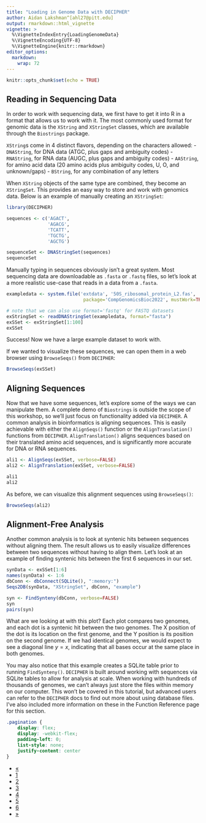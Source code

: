 ```yaml
---
title: "Loading in Genome Data with DECIPHER"
author: Aidan Lakshman^[ahl27@pitt.edu]
output: rmarkdown::html_vignette
vignette: >
  %\VignetteIndexEntry{LoadingGenomeData}
  %\VignetteEncoding{UTF-8}
  %\VignetteEngine{knitr::rmarkdown}
editor_options: 
  markdown: 
    wrap: 72
---
```


```r
knitr::opts_chunk$set(echo = TRUE)

```

## Reading in Sequencing Data

In order to work with sequencing data, we first have to get it into R in a format
that allows us to work with it. The most commonly used format for genomic data is
the `XString` and `XStringSet` classes, which are available through the `Biostrings`
package.

`XString`s come in 4 distinct flavors, depending on the characters allowed:
- `DNAString`, for DNA data (ATGC, plus gaps and ambiguity codes)
- `RNAString`, for RNA data (AUGC, plus gaps and ambiguity codes)
- `AAString`, for amino acid data (20 amino acids plus ambiguity codes, U, O, and unknown/gaps)
- `BString`, for any combination of any letters

When `XString` objects of the same type are combined, they become an `XStringSet`. 
This provides an easy way to store and work with genomics data. Below is an
example of manually creating an `XStringSet`:
```r
library(DECIPHER)

sequences <- c('AGACT',
               'AGACG',
               'TCATT',
               'TGCTG',
               'AGCTG')

sequenceSet <- DNAStringSet(sequences)
sequenceSet
```

Manually typing in sequences obviously isn't a great system. Most sequencing data 
are downloadable as `.fasta` or `.fastq` files, so let's look at a more realistic
use-case that reads in a data from a `.fasta`.

```r
exampledata <- system.file('extdata', '50S_ribosomal_protein_L2.fas', 
                            package='CompGenomicsBioc2022', mustWork=TRUE)

# note that we can also use format='fastq' for FASTQ datasets
exStringSet <- readDNAStringSet(exampledata, format="fasta")
exSSet <- exStringSet[1:100]
exSSet
```

Success! Now we have a large example dataset to work with.

If we wanted to visualize these sequences, we can open them in a web browser
using `BrowseSeqs()` from `DECIPHER`:

```r
BrowseSeqs(exSSet)
```

## Aligning Sequences

Now that we have some sequences, let's explore some of the ways we can manipulate
them. A complete demo of `Biostrings` is outside the scope of this workshop, so
we'll just focus on functionality added via `DECIPHER`. A common analysis in 
bioinformatics is aligning sequences. This is easily achievable with either the 
`AlignSeqs()` function or the `AlignTranslation()` functions from `DECIPHER`. 
`AlignTranslation()` aligns sequences based on their translated amino acid sequences, 
and is significantly more accurate for DNA or RNA sequences.

```r
ali1 <- AlignSeqs(exSSet, verbose=FALSE)
ali2 <- AlignTranslation(exSSet, verbose=FALSE)

ali1
ali2
```

As before, we can visualize this alignment sequences using `BrowseSeqs()`:

```r
BrowseSeqs(ali2)
```

## Alignment-Free Analysis

Another common analysis is to look at syntenic hits between sequences without 
aligning them. The result allows us to easily visualize differences between 
two sequences without having to align them. Let's look at an example of finding
syntenic hits between the first 6 sequences in our set.

```r
synData <- exSSet[1:6]
names(synData) <- 1:6
dbConn <- dbConnect(SQLite(), ":memory:")
Seqs2DB(synData, "XStringSet", dbConn, "example")

syn <- FindSynteny(dbConn, verbose=FALSE)
syn
pairs(syn)
```

What are we looking at with this plot? Each plot compares two genomes, and each
dot is a syntenic hit between the two genomes. The X position of the dot is its
location on the first genome, and the Y position is its position on the second genome.
If we had identical genomes, we would expect to see a diagonal line $y=x$, indicating
that all bases occur at the same place in both genomes. 

You may also notice that this example creates a SQLite table prior to running `FindSynteny()`.
`DECIPHER` is built around working with sequences via SQLite tables to allow for 
analysis at scale. When working with hundreds of thousands of genomes, we can't always
just store the files within memory on our computer. This won't be covered in this
tutorial, but advanced users can refer to the `DECIPHER` docs to find out more about
using database files. I've also included more information on these in the Function
Reference page for this section.

```css
.pagination {
    display: flex;
    display: -webkit-flex;
    padding-left: 0;
    list-style: none;
    justify-content: center
}
```

<div class="center">
  <ul class="pagination pagination-lg">
    <li class="page-item">
      <a class="page-link" href="https://www.ahl27.com/CompGenomicsBioc2022/articles/Setup.html">&laquo;</a>
    </li>
    <li class="page-item">
      <a class="page-link" href="https://www.ahl27.com/CompGenomicsBioc2022/articles/Setup.html">1</a>
    </li>
    <li class="page-item active">
      <a class="page-link" href="https://www.ahl27.com/CompGenomicsBioc2022/articles/LoadingGenomeData.html">2</a>
    </li>
    <li class="page-item">
      <a class="page-link" href="https://www.ahl27.com/CompGenomicsBioc2022/articles/GeneCallingAnnotation.html">3</a>
    </li>
    <li class="page-item">
      <a class="page-link" href="https://www.ahl27.com/CompGenomicsBioc2022/articles/FindingCOGs.html">4</a>
    </li>
    <li class="page-item">
      <a class="page-link" href="https://www.ahl27.com/CompGenomicsBioc2022/articles/ConstructingPhylogenies.html">5</a>
    </li>
    <li class="page-item">
      <a class="page-link" href="https://www.ahl27.com/CompGenomicsBioc2022/articles/CoevolutionNetworks.html">6</a>
    </li>
    <li class="page-item">
      <a class="page-link" href="https://www.ahl27.com/CompGenomicsBioc2022/articles/GeneCallingAnnotation.html">&raquo;</a>
    </li>
  </ul>
</div>